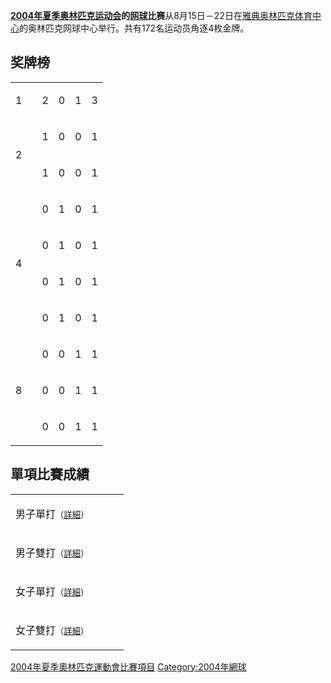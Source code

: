 '''[[2004年夏季奥林匹克运动会|2004年夏季奥林匹克运动会]]的[[网球|网球]]比赛'''从8月15日－22日在[[雅典奥林匹克体育中心|雅典奥林匹克体育中心]]的奥林匹克网球中心举行。共有172名运动员角逐4枚金牌。

== 奖牌榜 ==
{| {{RankedMedalTable}}
|-
| 1 ||align=left| {{FlagIOCteam|CHI|2004年夏季}} || 2 || 0 || 1 || 3
|-
|rowspan=2| 2 ||align=left| {{FlagIOCteam|BEL|2004年夏季}} || 1 || 0 || 0 || 1
|-
|align=left| {{FlagIOCteam|CHN|2004年夏季}} || 1 || 0 || 0 || 1
|-
|rowspan=4| 4 ||align=left| {{FlagIOCteam|FRA|2004年夏季}} || 0 || 1 || 0 || 1
|-
|align=left| {{FlagIOCteam|GER|2004年夏季}} || 0 || 1 || 0 || 1
|-
| align=left| {{FlagIOCteam|ESP|2004年夏季}} || 0 || 1 || 0 || 1
|-
| align=left| {{FlagIOCteam|USA|2004年夏季}} || 0 || 1 || 0 || 1
|-
|rowspan=3| 8 ||align=left| {{FlagIOCteam|ARG|2004年夏季}} || 0 || 0 || 1 || 1
|-
|align=left| {{FlagIOCteam|AUS|2004年夏季}} || 0 || 0 || 1 || 1
|-
|align=left| {{FlagIOCteam|CRO|2004年夏季}} || 0 || 0 || 1 || 1
|}

== 單項比賽成績 ==
{| {{MedalistTable|type=項目|columns=1|style=font-size:small;}}
|-
|男子單打<small>（[[2004年夏季奧林匹克運動會網球男子單打比賽|詳細]]）</small>
| {{flagIOCathlete|[[尼古拉斯·馬蘇|馬蘇]]|CHI|2004年夏季}}
| {{flagIOCathlete|[[馬爾迪·菲什|菲什]]|USA|2004年夏季}}
| {{flagIOCathlete|[[费尔南多·冈萨雷斯|-{zh-hans:冈萨雷斯;zh-hk:干沙里斯;zh-tw:岡薩雷斯;}-]]|CHI|2004年夏季}}
|-
|男子雙打<small>（[[2004年夏季奧林匹克運動會網球男子雙打比賽|詳細]]）</small>
| {{flagIOCathlete|[[费尔南多·冈萨雷斯|-{zh-hans:冈萨雷斯;zh-hk:干沙里斯;zh-tw:岡薩雷斯;}-]]|CHI|2004年夏季}}<br />{{flagIOCathlete|[[尼古拉斯·馬蘇|马苏]]|CHI|2004年夏季}}
| {{flagIOCathlete|[[尼古拉斯·基弗|基弗]] |GER|2004年夏季}}<br />{{flagIOCathlete|[[萊納·舒特勒|舒特勒]]|GER|2004年夏季}}
| {{flagIOCathlete|[[马里奥·安契奇|马里奥·安契奇]] |CRO|2004年夏季}}<br />{{flagIOCathlete|[[伊万·柳比西奇|柳比西奇]] |CRO|2004年夏季}}
|-
|女子單打<small>（[[2004年夏季奧林匹克運動會網球女子單打比賽|詳細]]）</small>
| {{flagIOCathlete|[[贾斯汀·海宁|-{zh-hans:贾斯汀·海宁;zh-hk:賈斯汀·軒寧;zh-tw:賈斯汀·海寧;}-]]|BEL|2004年夏季}} 
| {{flagIOCathlete|[[阿梅莉·毛瑞斯莫|毛瑞斯莫]]|FRA|2004年夏季}}
| {{flagIOCathlete|[[艾麗西亞·莫利克|莫利克]]|AUS|2004年夏季}}
|-
|女子雙打<small>（[[2004年夏季奧林匹克運動會網球女子雙打比賽|詳細]]）</small>
| {{flagIOCathlete|[[李婷_(網球運動員)|李婷]]|CHN|2004年夏季}}<br />{{flagIOCathlete|[[孙甜甜|孙甜甜]]|CHN|2004年夏季}}
| {{flagIOCathlete|[[康奇塔·馬丁內斯|馬丁內斯]]|ESP|2004年夏季}}<br />{{flagIOCathlete|[[比希尼婭·魯阿諾·帕斯夸爾|帕斯夸爾]]|ESP|2004年夏季}}
| {{flagIOCathlete|[[保拉·蘇亞雷斯|蘇亞雷斯]]|ARG|2004年夏季}}<br />{{flagIOCathlete|[[帕特里夏·塔拉比尼|塔拉比尼]]|ARG|2004年夏季}}
|}

{{2004年夏季奥林匹克运动会比赛项目}}
{{奧林匹克運動會網球比賽}}

[[Category:2004年夏季奧林匹克運動會比賽項目|]]
[[Category:2004年網球|Category:2004年網球]]